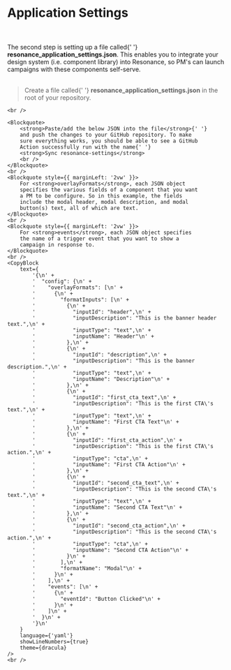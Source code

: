 

# Application Settings

<div>
    <br/>
    <br/>
    <Text>
        The second step is setting up a file called{' '}
        <strong>resonance_application_settings.json</strong>. This
        enables you to integrate your design system (i.e.
        component library) into Resonance, so PM's can launch
        campaigns with these components self-serve.
    </Text>
    <br />
    <br />
    <Blockquote>
        Create a file called{' '}
        <strong>resonance_application_settings.json</strong> in
        the root of your repository.
    </Blockquote>

    <br />

    <Blockquote>
        <strong>Paste/add the below JSON into the file</strong>{' '}
        and push the changes to your GitHub repository. To make
        sure everything works, you should be able to see a GitHub
        Action successfully run with the name{' '}
        <strong>Sync resonance-settings</strong>
        <br />
    </Blockquote>
    <br />
    <Blockquote style={{ marginLeft: '2vw' }}>
        For <strong>overlayFormats</strong>, each JSON object
        specifies the various fields of a component that you want
        a PM to be configure. So in this example, the fields
        include the modal header, modal description, and modal
        button(s) text, all of which are text.
    </Blockquote>
    <br />
    <Blockquote style={{ marginLeft: '2vw' }}>
        For <strong>events</strong>, each JSON object specifies
        the name of a trigger event that you want to show a
        campaign in response to.
    </Blockquote>
    <br />
    <CopyBlock
        text={
            '{\n' +
            '  "config": {\n' +
            '    "overlayFormats": [\n' +
            '      {\n' +
            '        "formatInputs": [\n' +
            '          {\n' +
            '            "inputId": "header",\n' +
            '            "inputDescription": "This is the banner header text.",\n' +
            '            "inputType": "text",\n' +
            '            "inputName": "Header"\n' +
            '          },\n' +
            '          {\n' +
            '            "inputId": "description",\n' +
            '            "inputDescription": "This is the banner description.",\n' +
            '            "inputType": "text",\n' +
            '            "inputName": "Description"\n' +
            '          },\n' +
            '          {\n' +
            '            "inputId": "first_cta_text",\n' +
            '            "inputDescription": "This is the first CTA\'s text.",\n' +
            '            "inputType": "text",\n' +
            '            "inputName": "First CTA Text"\n' +
            '          },\n' +
            '          {\n' +
            '            "inputId": "first_cta_action",\n' +
            '            "inputDescription": "This is the first CTA\'s action.",\n' +
            '            "inputType": "cta",\n' +
            '            "inputName": "First CTA Action"\n' +
            '          },\n' +
            '          {\n' +
            '            "inputId": "second_cta_text",\n' +
            '            "inputDescription": "This is the second CTA\'s text.",\n' +
            '            "inputType": "text",\n' +
            '            "inputName": "Second CTA Text"\n' +
            '          },\n' +
            '          {\n' +
            '            "inputId": "second_cta_action",\n' +
            '            "inputDescription": "This is the second CTA\'s action.",\n' +
            '            "inputType": "cta",\n' +
            '            "inputName": "Second CTA Action"\n' +
            '          }\n' +
            '        ],\n' +
            '        "formatName": "Modal"\n' +
            '      }\n' +
            '    ],\n' +
            '    "events": [\n' +
            '      {\n' +
            '        "eventId": "Button Clicked"\n' +
            '      }\n' +
            '    ]\n' +
            '  }\n' +
            '}\n'
        }
        language={'yaml'}
        showLineNumbers={true}
        theme={dracula}
    />
    <br />
</div>